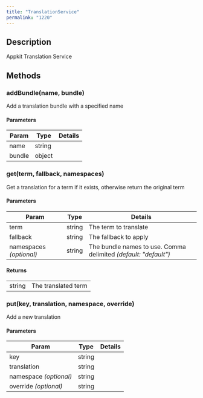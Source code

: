 ```yaml
---
title: "TranslationService"
permalink: "1220"
---
```


## Description

Appkit Translation Service

## Methods

### addBundle(name, bundle)

Add a translation bundle with a specified name

#### Parameters

| Param | Type | Details |
| --- | --- | --- |
| name | string |  |
| bundle | object |  |
### get(term, fallback, namespaces)

Get a translation for a term if it exists, otherwise return the original term

#### Parameters

| Param | Type | Details |
| --- | --- | --- |
| term | string | The term to translate |
| fallback | string | The fallback to apply |
| namespaces *(optional)* | string | The bundle names to use. Comma delimited  *(default: "default")* |

#### Returns

|  |  |
| --- | --- |
| string | The translated term |
### put(key, translation, namespace, override)

Add a new translation

#### Parameters

| Param | Type | Details |
| --- | --- | --- |
| key | string |  |
| translation | string |  |
| namespace *(optional)* | string |  |
| override *(optional)* | string |  |